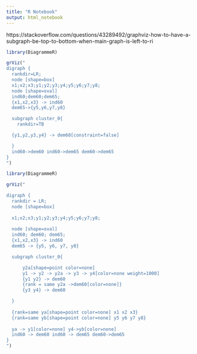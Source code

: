 ```yaml
---
title: "R Notebook"
output: html_notebook
---
```


https://stackoverflow.com/questions/43289492/graphviz-how-to-have-a-subgraph-be-top-to-bottom-when-main-graph-is-left-to-ri

```r
library(DiagrammeR)

grViz("
digraph {
  rankdir=LR;
  node [shape=box]
  x1;x2;x3;y1;y2;y3;y4;y5;y6;y7;y8;
  node [shape=oval]
  ind60;dem60;dem65;
  {x1,x2,x3} -> ind60 
  dem65->{y5,y6,y7,y8} 

  subgraph cluster_0{
    rankdir=TB 

  {y1,y2,y3,y4} -> dem60[constraint=false]

  }
  ind60->dem60 ind60->dem65 dem60->dem65
}
")
```


```r
library(DiagrammeR)

grViz("

digraph {
  rankdir = LR;
  node [shape=box]
  
  x1;x2;x3;y1;y2;y3;y4;y5;y6;y7;y8;
  
  node [shape=oval]
  ind60; dem60; dem65;
  {x1,x2,x3} -> ind60 
  dem65 -> {y5, y6, y7, y8} 

  subgraph cluster_0{

      y2a[shape=point color=none]
      y1 -> y2 -> y2a -> y3 -> y4[color=none weight=1000]
      {y1 y2} -> dem60
      {rank = same y2a ->dem60[color=none]}
      {y3 y4} -> dem60

  }
  
  {rank=same ya[shape=point color=none] x1 x2 x3}
  {rank=same yb[shape=point color=none] y5 y6 y7 y8}
  
  ya -> y1[color=none] y4->yb[color=none]
  ind60 -> dem60 ind60 -> dem65 dem60->dem65
}
")
```

